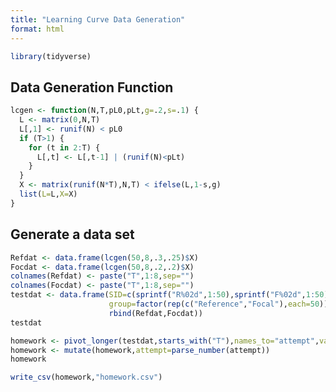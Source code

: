 ```yaml
---
title: "Learning Curve Data Generation"
format: html
---
```


```r
library(tidyverse)
```


## Data Generation Function

```r
lcgen <- function(N,T,pL0,pLt,g=.2,s=.1) {
  L <- matrix(0,N,T)
  L[,1] <- runif(N) < pL0
  if (T>1) {
    for (t in 2:T) {
      L[,t] <- L[,t-1] | (runif(N)<pLt)
    }
  }
  X <- matrix(runif(N*T),N,T) < ifelse(L,1-s,g)
  list(L=L,X=X)
}
```

## Generate a data set

```r
Refdat <- data.frame(lcgen(50,8,.3,.25)$X)
Focdat <- data.frame(lcgen(50,8,.2,.2)$X)
colnames(Refdat) <- paste("T",1:8,sep="")
colnames(Focdat) <- paste("T",1:8,sep="")
testdat <- data.frame(SID=c(sprintf("R%02d",1:50),sprintf("F%02d",1:50)),
                      group=factor(rep(c("Reference","Focal"),each=50)),
                      rbind(Refdat,Focdat))
testdat
```

```r
homework <- pivot_longer(testdat,starts_with("T"),names_to="attempt",values_to="success")
homework <- mutate(homework,attempt=parse_number(attempt))
homework
```

```r
write_csv(homework,"homework.csv")
```

